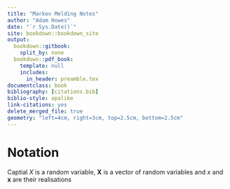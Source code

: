 ```yaml
--- 
title: "Markov Melding Notes"
author: "Adam Howes"
date: "`r Sys.Date()`"
site: bookdown::bookdown_site
output: 
  bookdown::gitbook: 
    split_by: none
  bookdown::pdf_book:
    template: null
    includes:
      in_header: preamble.tex
documentclass: book
bibliography: [citations.bib]
biblio-style: apalike
link-citations: yes
delete_merged_file: true
geometry: "left=4cm, right=3cm, top=2.5cm, bottom=2.5cm"
---
```


# Notation

Captial $X$ is a random variable, $\mathbf{X}$ is a vector of random variables and $x$ and $\mathbf{x}$ are their realisations
